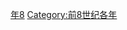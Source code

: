{{Catnav|頁面分類|历史|歷史時代|年|前8世纪各年}}

{{catmore}}

[[Category:前770年代|年8]]
[[Category:前8世纪各年|Category:前8世纪各年]]